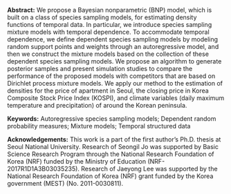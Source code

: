<span>**Abstract:**</span> We propose a Bayesian nonparametric (BNP)
model, which is built on a class of species sampling models, for
estimating density functions of temporal data. In particular, we
introduce species sampling mixture models with temporal dependence. To
accommodate temporal dependence, we define dependent species sampling
models by modeling random support points and weights through an
autoregressive model, and then we construct the mixture models based on
the collection of these dependent species sampling models. We propose an
algorithm to generate posterior samples and present simulation studies
to compare the performance of the proposed models with competitors that
are based on Dirichlet process mixture models. We apply our method to
the estimation of densities for the price of apartment in Seoul, the
closing price in Korea Composite Stock Price Index (KOSPI), and climate
variables (daily maximum temperature and precipitation) of around the
Korean peninsula.

<span>**Keywords:**</span> Autoregressive species sampling models;
Dependent random probability measures; Mixture models; Temporal
structured data

<span>**Acknowledgements:**</span> This work is a part of the first author’s Ph.D. thesis at Seoul National University. Research of Seongil Jo was supported by Basic Science Research Program through the National Research Foundation of Korea (NRF) funded by the Ministry of Education (NRF-2017R1D1A3B03035235). Research of Jaeyong Lee was supported by the National Research Foundation of Korea (NRF) grant funded by the Korea government (MEST) (No. 2011-0030811).
